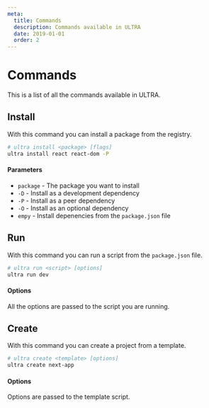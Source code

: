 ```yaml
---
meta:
  title: Commands
  description: Commands available in ULTRA
  date: 2019-01-01
  order: 2
---
```


# Commands

This is a list of all the commands available in ULTRA.

## Install

With this command you can install a package from the registry.

```bash
# ultra install <package> [flags]
ultra install react react-dom -P
```

#### Parameters

- `package` - The package you want to install
- `-D` - Install as a development dependency
- `-P` - Install as a peer dependency
- `-O` - Install as an optional dependency
- `empy` - Install depenencies from the `package.json` file

## Run

With this command you can run a script from the `package.json` file.

```bash
# ultra run <script> [options]
ultra run dev
```

#### Options

All the options are passed to the script you are running.

## Create

With this command you can create a project from a template.

```bash
# ultra create <template> [options]
ultra create next-app
```

#### Options

Options are passed to the template script.
